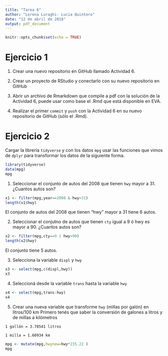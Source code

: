 ```yaml
---
title: "Tarea 6"
author: "Lorena Luraghi- Lucia Quintero"
date: "12 de abril de 2018"
output: pdf_document
---
```


```r
knitr::opts_chunk$set(echo = TRUE)
```


# Ejercicio 1

1. Crear una  nuevo repositorio en GitHub llamado Actividad 6. 

2. Crear un proyecto de RStudio y conectarlo con su nuevo repositorio en GitHub

3. Abrir un archivo de Rmarkdown que compile a pdf con la solución de la Actividad 6, puede usar como base el .Rmd que está disponible en EVA. 

4. Realizar el primer `commit` y `push` con la Actividad 6 en su nuevo repositorio de GitHub (sólo el .Rmd).


# Ejercicio 2
Cargar la librería `tidyverse` y con los datos `mpg` usar las funciones que vimos de `dplyr` para  transformar los datos de la siguiente forma. 

```r
library(tidyverse)
data(mpg)
mpg
```
1. Seleccionar el conjunto de autos del 2008 que tienen `hwy` mayor a 31. ¿Cuantos autos son?

```r
x1 <- filter(mpg,year==2008 & hwy>31)
length(x1$hwy)
```
El conjunto de autos del 2008 que tienen "hwy" mayor a 31 tiene 6 autos.

2. Seleccionar el conjutno de autos que tienen `cty` igual a 9 ó hwy es mayor a 90. ¿Cuantos autos son? 

``` r
x2 <- filter(mpg,cty==9 | hwy>90)
length(x2$hwy)
```
El conjunto tiene 5 autos.

3. Selecciona la variable `displ` y `hwy`
```r
x3 <- select(mpg,c(displ,hwy))
x3
```
4. Seleccioná desde la variable `trans` hasta la variable `hwy`

```r
x4 <- select(mpg,trans:hwy)
x4
```

5. Crear una nueva variable que transforme  `hwy` (millas por galón) en litros/100 km 
Primero tenés que saber la conversión de galones a litros y de millas a kilómetros

`1 gallón = 3.78541 litros`

`1 milla = 1.60934 km`



```r
mpg <- mutate(mpg,hwynew=hwy*235.22 )
mpg
```